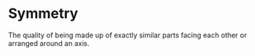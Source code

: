 # Symmetry

The quality of being made up of exactly similar parts facing each other or arranged around an axis.